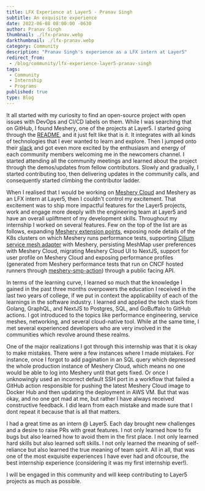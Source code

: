 ```yaml
---
title: LFX Experience at Layer5 - Pranav Singh
subtitle: An exquisite experience
date: 2022-06-08 08:00:00 -0630
author: Pranav Singh
thumbnail: ./lfx-pranav.webp
darkthumbnail: ./lfx-pranav.webp
category: Community
description: "Pranav Singh's experience as a LFX intern at Layer5"
redirect_from:
 - /blog/community/lfx-experience-layer5-pranav-singh
tags:
 - Community
 - Internship
 - Programs
published: true
type: Blog
---
```



<BlogWrapper>

It all started with my curiosity to find an open-source project with open issues with DevOps and CI/CD labels on them. 
While I was searching that on GitHub, I found <Link to="/cloud-native-management/meshery">Meshery</Link>, one of the projects at Layer5. I started going through the 
[README](https://github.com/meshery/meshery#readme), and it just felt like that is it. 
It integrates with all kinds of technologies that I ever wanted to learn and explore. Then I jumped onto their [slack](http://slack.layer5.io/) and got even 
more excited by the enthusiasm and energy of each community members welcoming me in the newcomers channel. I started attending all the community meetings and 
learned about the project through the demos/updates from fellow contributors. Slowly and gradually, I started contributing too, then delivering updates in the 
community calls, and consequently started climbing the contributor ladder.

When I realised that I would be working on [Meshery Cloud](https://meshery.layer5.io) and <Link to="/cloud-native-management/meshery">Meshery</Link> as an LFX intern at Layer5, then I couldn't control my excitement. 
That excitement was to ship more impactful features for the Layer5 projects, work and engage more deeply with the engineering team at Layer5 and have an overall 
upliftment of my development skills.  Throughout my internship I worked on several features. Few on the top of the list are as follows, expanding 
[Meshery extension points](https://docs.meshery.io/extensibility), exposing node details of the K8s clusters on which Meshery runs <Link to="/projects/cloud-native-performance">performance tests</Link>, 
supporting [Cilium service mesh adapter](https://github.com/meshery/meshery-cilium) with Meshery, persisting <Link to="/meshmap">MeshMap</Link> user preferences with 
Meshery Cloud, migrating Meshery Cloud UI to NextJS, support for user profile on Meshery Cloud and exposing performance profiles 
(generated from Meshery performance tests that run on CNCF hosted runners through [meshery-smp-action](https://github.com/layer5io/meshery-smp-action)) 
through a public facing API.

In terms of the learning curve, I learned so much that the knowledge I gained in the past three months overpowers the education I received in the last two years of college, 
if we put in context the applicability of each of the learnings in the software industry. 
I learned and applied the tech stack from Golang, GraphQL, and NextJS to Postgres, SQL, and GoBuffalo to GitHub actions. I got introduced to the topics like 
performance engineering, service meshes, networking, and several cloud-native tool. While at the same time, I met several experienced developers who are very involved in 
the communities which revolve around these realms.

One of the major realizations I got through this internship was that it is okay to make mistakes. There were a few instances where I made mistakes. 
For instance, once I forgot to add pagination in an SQL query which depressed the whole production instance of Meshery Cloud, which means no one would be able 
to log into Meshery until that gets fixed. Or once I unknowingly used an incorrect default SSH port in a workflow that failed a GitHub action responsible for 
pushing the latest Meshery Cloud image to Docker Hub and then updating the deployment in AWS VM. But that was okay, and no one got mad at me, but rather I have 
always received constructive feedback. I did learn from each mistake and made sure that I dont repeat it because that is all that matters.

I had a great time as an intern @ Layer5. Each day brought new challenges and a desire to raise PRs with great features. I not only learned how to fix bugs but also 
learned how to avoid them in the first place. I not only learned hard skills but also learned soft skills. I not only learned the meaning of self-reliance but also learned 
the true meaning of team spirit. All in all, that was one of the most exquisite experiences I have ever had and ofcourse, the best internship experience 
(considering it was my first internship ever!). 

I will be engaged in this community and will keep contributing to Layer5 projects as much as possible.

</BlogWrapper>
